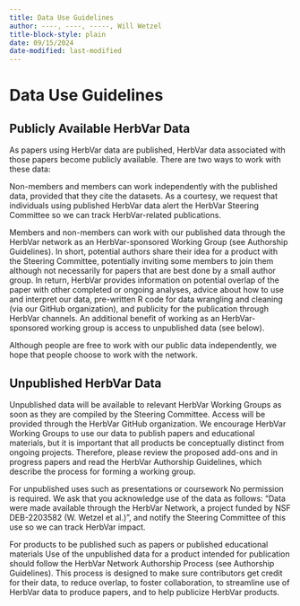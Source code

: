 ```yaml
---
title: Data Use Guidelines
author: ----, ----, -----, Will Wetzel
title-block-style: plain
date: 09/15/2024
date-modified: last-modified
---
```

# Data Use Guidelines

## Publicly Available HerbVar Data

As papers using HerbVar data are published, HerbVar data associated with those papers become publicly available. There are two ways to work with these data:

Non-members and members can work independently with the published data, provided that they cite the datasets. As a courtesy, we request that individuals using published HerbVar data alert the HerbVar Steering Committee so we can track HerbVar-related publications.

Members and non-members can work with our published data through the HerbVar network as an HerbVar-sponsored Working Group (see Authorship Guidelines). In short, potential authors share their idea for a product with the Steering Committee, potentially inviting some members to join them although not necessarily for papers that are best done by a small author group. In return, HerbVar provides information on potential overlap of the paper with other completed or ongoing analyses, advice about how to use and interpret our data, pre-written R code for data wrangling and cleaning (via our GitHub organization), and publicity for the publication through HerbVar channels. An additional benefit of working as an HerbVar-sponsored working group is access to unpublished data (see below).

Although people are free to work with our public data independently, we hope that people choose to work with the network.

## Unpublished HerbVar Data

Unpublished data will be available to relevant HerbVar Working Groups as soon as they are compiled by the Steering Committee. Access will be provided through the HerbVar GitHub organization. We encourage HerbVar Working Groups to use our data to publish papers and educational materials, but it is important that all products be conceptually distinct from ongoing projects. Therefore, please review the proposed add-ons and in progress papers and read the HerbVar Authorship Guidelines, which describe the process for forming a working group.

For unpublished uses such as presentations or coursework
No permission is required. We ask that you acknowledge use of the data as follows: “Data were made available through the HerbVar Network, a project funded by NSF DEB-​​2203582 (W. Wetzel et al.)”, and notify the Steering Committee of this use so we can track HerbVar impact.

For products to be published such as papers or published educational materials
Use of the unpublished data for a product intended for publication should follow the HerbVar Network Authorship Process (see Authorship Guidelines). This process is designed to make sure contributors get credit for their data, to reduce overlap, to foster collaboration, to streamline use of HerbVar data to produce papers, and to help publicize HerbVar products. 
